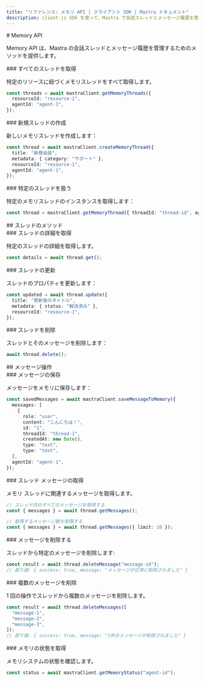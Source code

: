 ```yaml
---
title: "リファレンス: メモリ API | クライアント SDK | Mastra ドキュメント"
description: client-js SDK を使って、Mastra で会話スレッドとメッセージ履歴を管理する方法を解説します。
---
```


<div id="memory-api">
  # Memory API
</div>

Memory API は、Mastra の会話スレッドとメッセージ履歴を管理するためのメソッドを提供します。

<div id="get-all-threads">
  ### すべてのスレッドを取得
</div>

特定のリソースに紐づくメモリスレッドをすべて取得します。

```typescript
const threads = await mastraClient.getMemoryThreads({
  resourceId: "resource-1",
  agentId: "agent-1",
});
```


<div id="create-a-new-thread">
  ### 新規スレッドの作成
</div>

新しいメモリスレッドを作成します：

```typescript
const thread = await mastraClient.createMemoryThread({
  title: "新規会話",
  metadata: { category: "サポート" },
  resourceId: "resource-1",
  agentId: "agent-1",
});
```


<div id="working-with-a-specific-thread">
  ### 特定のスレッドを扱う
</div>

特定のメモリスレッドのインスタンスを取得します：

```typescript
const thread = mastraClient.getMemoryThread({ threadId: "thread-id", agentId: "agent-id" });
```


<div id="thread-methods">
  ## スレッドのメソッド
</div>

<div id="get-thread-details">
  ### スレッドの詳細を取得
</div>

特定のスレッドの詳細を取得します。

```typescript
const details = await thread.get();
```


<div id="update-thread">
  ### スレッドの更新
</div>

スレッドのプロパティを更新します：

```typescript
const updated = await thread.update({
  title: "更新後のタイトル",
  metadata: { status: "解決済み" },
  resourceId: "resource-1",
});
```


<div id="delete-thread">
  ### スレッドを削除
</div>

スレッドとそのメッセージを削除します：

```typescript
await thread.delete();
```


<div id="message-operations">
  ## メッセージ操作
</div>

<div id="save-messages">
  ### メッセージの保存
</div>

メッセージをメモリに保存します：

```typescript
const savedMessages = await mastraClient.saveMessageToMemory({
  messages: [
    {
      role: "user",
      content: "こんにちは！",
      id: "1",
      threadId: "thread-1",
      createdAt: new Date(),
      type: "text",
      type: "text",
  ],
  agentId: "agent-1",
});
```


<div id="retrieve-thread-messages">
  ### スレッド メッセージの取得
</div>

メモリ スレッドに関連するメッセージを取得します。

```typescript
// スレッド内のすべてのメッセージを取得する
const { messages } = await thread.getMessages();

// 取得するメッセージ数を制限する
const { messages } = await thread.getMessages({ limit: 10 });
```


<div id="delete-a-message">
  ### メッセージを削除する
</div>

スレッドから特定のメッセージを削除します:

```typescript
const result = await thread.deleteMessage("message-id");
// 戻り値: { success: true, message: "メッセージが正常に削除されました" }
```


<div id="delete-multiple-messages">
  ### 複数のメッセージを削除
</div>

1 回の操作でスレッドから複数のメッセージを削除します。

```typescript
const result = await thread.deleteMessages([
  "message-1",
  "message-2",
  "message-3",
]);
// 戻り値: { success: true, message: "3件のメッセージが削除されました" }
```


<div id="get-memory-status">
  ### メモリの状態を取得
</div>

メモリシステムの状態を確認します。

```typescript
const status = await mastraClient.getMemoryStatus("agent-id");
```

